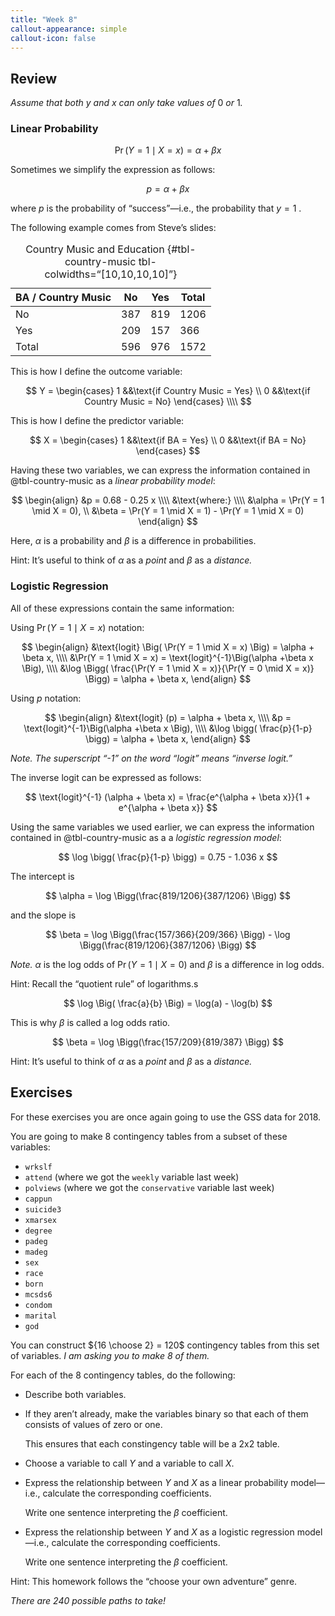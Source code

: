 ```yaml
---
title: "Week 8"
callout-appearance: simple
callout-icon: false
---
```


## Review

*Assume that both* $y$ *and* $x$ *can only take values of* $0$ *or* $1$*.*

### Linear Probability

$$
\Pr(Y = 1 \mid X = x) = \alpha +\beta x
$$

Sometimes we simplify the expression as follows:

$$
p = \alpha + \beta x
$$

where $p$ is the probability of "success"---i.e., the probability that $y = 1$ .

The following example comes from Steve's slides:

| BA / Country Music | No  | Yes | Total |
|--------------------|-----|-----|-------|
| No                 | 387 | 819 | 1206  |
| Yes                | 209 | 157 | 366   |
| Total              | 596 | 976 | 1572  |

: Country Music and Education {#tbl-country-music tbl-colwidths="\[10,10,10,10\]"}

This is how I define the outcome variable:

$$
Y = \begin{cases} 
1 &&\text{if Country Music = Yes} \\
0 &&\text{if Country Music = No}
\end{cases} \\\\
$$

This is how I define the predictor variable:

$$
X = \begin{cases}
1 &&\text{if BA = Yes} \\
0 &&\text{if BA = No}
\end{cases}
$$

Having these two variables, we can express the information contained in @tbl-country-music as a *linear probability model*:

$$
\begin{align}
&p = 0.68 - 0.25 x \\\\ &\text{where:} \\\\
&\alpha = \Pr(Y = 1 \mid X = 0), \\
&\beta = \Pr(Y = 1 \mid X = 1) - \Pr(Y = 1 \mid X = 0)
\end{align}
$$

Here, $\alpha$ is a probability and $\beta$ is a difference in probabilities.

::: callout-tip
Hint: It's useful to think of $\alpha$ as a *point* and $\beta$ as a *distance.*
:::

### Logistic Regression

All of these expressions contain the same information:

Using $\Pr(Y = 1 \mid X = x)$ notation:

$$
\begin{align}
&\text{logit} \Big( \Pr(Y = 1 \mid X = x)  \Big) = \alpha + \beta x, \\\\
&\Pr(Y = 1 \mid X = x) = \text{logit}^{-1}\Big(\alpha +\beta x \Big), \\\\
&\log \Bigg( \frac{\Pr(Y = 1 \mid X = x)}{\Pr(Y = 0 \mid X = x)}  \Bigg) = \alpha + \beta x, 
\end{align}
$$

Using $p$ notation:

$$
\begin{align}
&\text{logit} (p) = \alpha + \beta x, \\\\
&p = \text{logit}^{-1}\Big(\alpha +\beta x \Big), \\\\
&\log \bigg( \frac{p}{1-p}  \bigg) = \alpha + \beta x, 
\end{align}
$$

*Note. The superscript "-1" on the word "logit" means "inverse logit."*

The inverse logit can be expressed as follows:

$$
\text{logit}^{-1} (\alpha + \beta x) = \frac{e^{\alpha + \beta x}}{1 + e^{\alpha + \beta x}}
$$

Using the same variables we used earlier, we can express the information contained in @tbl-country-music as a a *logistic regression model*:

$$
\log \bigg( \frac{p}{1-p} \bigg) = 0.75 - 1.036 x
$$

The intercept is

$$
\alpha = \log \Bigg(\frac{819/1206}{387/1206} \Bigg)
$$

and the slope is

$$
\beta = \log \Bigg(\frac{157/366}{209/366} \Bigg) - \log \Bigg(\frac{819/1206}{387/1206} \Bigg) 
$$

*Note.* $\alpha$ is the log odds of $\Pr(Y = 1 \mid X = 0)$ and $\beta$ is a difference in log odds.

::: callout-tip
Hint: Recall the "quotient rule" of logarithms.s

$$
\log \Big( \frac{a}{b} \Big) = \log(a) - \log(b)
$$

This is why $\beta$ is called a log odds ratio.

$$
\beta = \log \Bigg(\frac{157/209}{819/387} \Bigg)
$$
:::

::: callout-tip
Hint: It's useful to think of $\alpha$ as a *point* and $\beta$ as a *distance.*
:::

## Exercises

For these exercises you are once again going to use the GSS data for 2018.

You are going to make 8 contingency tables from a subset of these variables:

-   `wrkslf`
-   `attend` (where we got the `weekly` variable last week)
-   `polviews` (where we got the `conservative` variable last week)
-   `cappun`
-   `suicide3`
-   `xmarsex`
-   `degree`
-   `padeg`
-   `madeg`
-   `sex`
-   `race`
-   `born`
-   `mcsds6`
-   `condom`
-   `marital`
-   `god`

You can construct ${16 \choose 2} = 120$ contingency tables from this set of variables. *I am asking you to make 8 of them.*

::: callout-note
For each of the 8 contingency tables, do the following:

-   Describe both variables.

-   If they aren't already, make the variables binary so that each of them consists of values of zero or one.

    This ensures that each constingency table will be a 2x2 table.

-   Choose a variable to call $Y$ and a variable to call $X$.

-   Express the relationship between $Y$ and $X$ as a linear probability model---i.e., calculate the corresponding coefficients.

    Write one sentence interpreting the $\beta$ coefficient.

-   Express the relationship between $Y$ and $X$ as a logistic regression model---i.e., calculate the corresponding coefficients.

    Write one sentence interpreting the $\beta$ coefficient.
:::

::: callout-tip
Hint: This homework follows the "choose your own adventure" genre.

*There are 240 possible paths to take!*
:::

